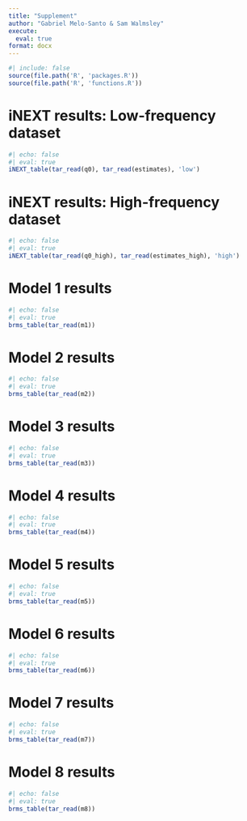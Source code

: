 ```yaml
---
title: "Supplement"
author: "Gabriel Melo-Santo & Sam Walmsley"
execute:
  eval: true
format: docx
---
```


```r
#| include: false
source(file.path('R', 'packages.R'))
source(file.path('R', 'functions.R'))

```


# iNEXT results: Low-frequency dataset

```r
#| echo: false
#| eval: true
iNEXT_table(tar_read(q0), tar_read(estimates), 'low')
```


# iNEXT results: High-frequency dataset

```r
#| echo: false
#| eval: true
iNEXT_table(tar_read(q0_high), tar_read(estimates_high), 'high')
```


# Model 1 results

```r
#| echo: false
#| eval: true
brms_table(tar_read(m1))
```


# Model 2 results

```r
#| echo: false
#| eval: true
brms_table(tar_read(m2))
```

# Model 3 results

```r
#| echo: false
#| eval: true
brms_table(tar_read(m3))
```

# Model 4 results

```r
#| echo: false
#| eval: true
brms_table(tar_read(m4))
```

# Model 5 results

```r
#| echo: false
#| eval: true
brms_table(tar_read(m5))
```

# Model 6 results

```r
#| echo: false
#| eval: true
brms_table(tar_read(m6))
```


# Model 7 results

```r
#| echo: false
#| eval: true
brms_table(tar_read(m7))
```

# Model 8 results

```r
#| echo: false
#| eval: true
brms_table(tar_read(m8))
```



